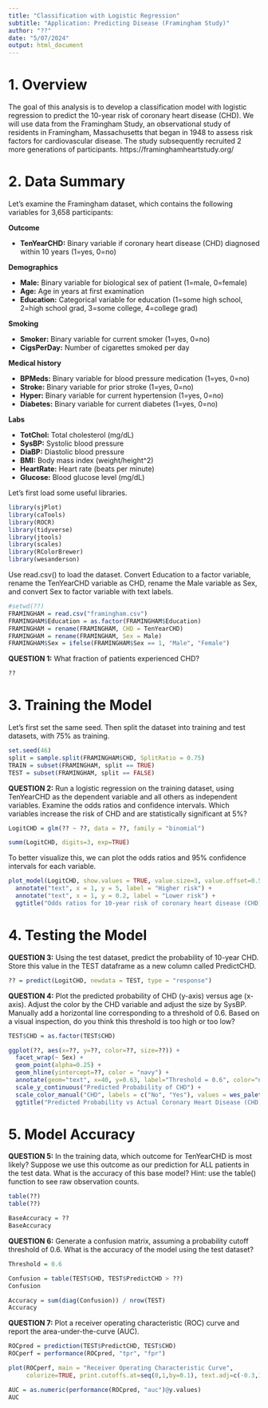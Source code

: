 ```yaml
---
title: "Classification with Logistic Regression"
subtitle: "Application: Predicting Disease (Framingham Study)"
author: "??"
date: "5/07/2024"
output: html_document
---
```


# 1. Overview

The goal of this analysis is to develop a classification model with logistic regression to predict the 10-year risk of coronary heart disease (CHD). We will use data from the Framingham Study, an observational study of residents in Framingham, Massachusetts that began in 1948 to assess risk factors for cardiovascular disease. The study subsequently recruited 2 more generations of participants. https://framinghamheartstudy.org/

# 2. Data Summary

Let's examine the Framingham dataset, which contains the following variables for 3,658 participants:

**Outcome **

* **TenYearCHD:**      Binary variable if coronary heart disease (CHD) diagnosed within 10 years (1=yes, 0=no)

**Demographics **

* **Male:**            Binary variable for biological sex of patient (1=male, 0=female)
* **Age:**             Age in years at first examination
* **Education:**       Categorical variable for education (1=some high school, 2=high school grad, 3=some college, 4=college grad)

**Smoking **

* **Smoker:**          Binary variable for current smoker (1=yes, 0=no)
* **CigsPerDay:**      Number of cigarettes smoked per day

**Medical history **

* **BPMeds:**          Binary variable for blood pressure medication (1=yes, 0=no) 
* **Stroke:**          Binary variable for prior stroke (1=yes, 0=no)
* **Hyper:**           Binary variable for current hypertension (1=yes, 0=no)
* **Diabetes:**        Binary variable for current diabetes (1=yes, 0=no)

**Labs **

* **TotChol:**         Total cholesterol (mg/dL)
* **SysBP:**           Systolic blood pressure
* **DiaBP:**           Diastolic blood pressure
* **BMI:**             Body mass index (weight/height^2)
* **HeartRate:**       Heart rate (beats per minute)
* **Glucose:**         Blood glucose level (mg/dL)

Let's first load some useful libraries. 
```r
library(sjPlot)
library(caTools)
library(ROCR)
library(tidyverse)
library(jtools)
library(scales)
library(RColorBrewer)
library(wesanderson)
```

Use read.csv() to load the dataset. Convert Education to a factor variable, rename the TenYearCHD variable as CHD, rename the Male variable as Sex, and convert Sex to factor variable with text labels.
```r
#setwd(??)
FRAMINGHAM = read.csv("framingham.csv")
FRAMINGHAM$Education = as.factor(FRAMINGHAM$Education)
FRAMINGHAM = rename(FRAMINGHAM, CHD = TenYearCHD)
FRAMINGHAM = rename(FRAMINGHAM, Sex = Male)
FRAMINGHAM$Sex = ifelse(FRAMINGHAM$Sex == 1, "Male", "Female")
```

**QUESTION 1:** 
What fraction of patients experienced CHD?
```r
??
```

# 3. Training the Model

Let's first set the same seed. Then split the dataset into training and test datasets, with 75% as training. 
```r
set.seed(46)
split = sample.split(FRAMINGHAM$CHD, SplitRatio = 0.75)
TRAIN = subset(FRAMINGHAM, split == TRUE)
TEST = subset(FRAMINGHAM, split == FALSE)
```

**QUESTION 2:** Run a logistic regression on the training dataset, using TenYearCHD as the dependent variable and all others as independent variables. Examine the odds ratios and confidence intervals. Which variables increase the risk of CHD and are statistically significant at 5%?
```r
LogitCHD = glm(?? ~ ??, data = ??, family = "binomial")

summ(LogitCHD, digits=3, exp=TRUE)
```

To better visualize this, we can plot the odds ratios and 95% confidence intervals for each variable.
```r
plot_model(LogitCHD, show.values = TRUE, value.size=3, value.offset=0.5) +
  annotate("text", x = 1, y = 5, label = "Higher risk") +
  annotate("text", x = 1, y = 0.2, label = "Lower risk") +
  ggtitle("Odds ratios for 10-year risk of coronary heart disease (CHD)") 
```

# 4. Testing the Model

**QUESTION 3:** Using the test dataset, predict the probability of 10-year CHD. Store this value in the TEST dataframe as a new column called PredictCHD.
```r
?? = predict(LogitCHD, newdata = TEST, type = "response")
```

**QUESTION 4:** Plot the predicted probability of CHD (y-axis) versus age (x-axis). Adjust the color by the CHD variable and adjust the size by SysBP. Manually add a horizontal line corresponding to a threshold of 0.6. Based on a visual inspection, do you think this threshold is too high or too low?
```r
TEST$CHD = as.factor(TEST$CHD)

ggplot(??, aes(x=??, y=??, color=??, size=??)) + 
  facet_wrap(~ Sex) +
  geom_point(alpha=0.25) + 
  geom_hline(yintercept=??, color = "navy") +
  annotate(geom="text", x=40, y=0.63, label="Threshold = 0.6", color="navy") +
  scale_y_continuous("Predicted Probability of CHD") +
  scale_color_manual("CHD", labels = c("No", "Yes"), values = wes_palette("Royal1", n = )) +
  ggtitle("Predicted Probability vs Actual Coronary Heart Disease (CHD)")  
```

# 5. Model Accuracy

**QUESTION 5:** In the training data, which outcome for TenYearCHD is most likely? Suppose we use this outcome as our prediction for ALL patients in the test data. What is the accuracy of this base model? Hint: use the table() function to see raw observation counts.
```r
table(??)
table(??)

BaseAccuracy = ??
BaseAccuracy
```

**QUESTION 6:** Generate a confusion matrix, assuming a probability cutoff threshold of 0.6. What is the accuracy of the model using the test dataset? 
```r
Threshold = 0.6

Confusion = table(TEST$CHD, TEST$PredictCHD > ??)
Confusion

Accuracy = sum(diag(Confusion)) / nrow(TEST)
Accuracy
```

**QUESTION 7:** Plot a receiver operating characteristic (ROC) curve and report the area-under-the-curve (AUC).
```r
ROCpred = prediction(TEST$PredictCHD, TEST$CHD)
ROCperf = performance(ROCpred, "tpr", "fpr")

plot(ROCperf, main = "Receiver Operating Characteristic Curve", 
     colorize=TRUE, print.cutoffs.at=seq(0,1,by=0.1), text.adj=c(-0.3,1.0))
```

```r
AUC = as.numeric(performance(ROCpred, "auc")@y.values)
AUC
```